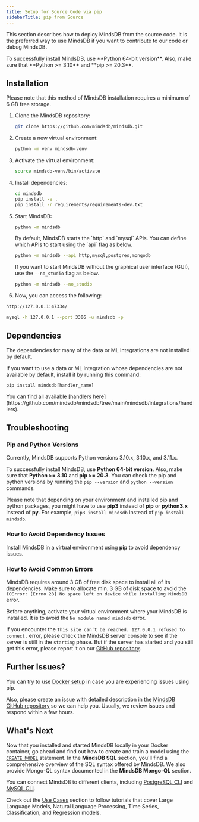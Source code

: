```yaml
---
title: Setup for Source Code via pip
sidebarTitle: pip from Source
---
```


This section describes how to deploy MindsDB from the source code. It is the preferred way to use MindsDB if you want to contribute to our code or debug MindsDB.

<Tip>
To successfully install MindsDB, use **Python 64-bit version**. Also, make sure that **Python >= 3.10** and **pip >= 20.3**.
</Tip>

## Installation

<Tip>
Please note that this method of MindsDB installation requires a minimum of 6 GB free storage.
</Tip>

1. Clone the MindsDB repository:

   ```bash
   git clone https://github.com/mindsdb/mindsdb.git
   ```

2. Create a new virtual environment:

   ```bash
   python -m venv mindsdb-venv
   ```

3. Activate the virtual environment:

   ```bash
   source mindsdb-venv/bin/activate
   ```

4. Install dependencies:

   ```bash
   cd mindsdb
   pip install -e .
   pip install -r requirements/requirements-dev.txt
   ```

5. Start MindsDB:

   ```bash
   python -m mindsdb
   ```

   <Tip>
   By default, MindsDB starts the `http` and `mysql` APIs. You can define which APIs to start using the `api` flag as below.

   ```bash
   python -m mindsdb --api http,mysql,postgres,mongodb
   ```

   If you want to start MindsDB without the graphical user interface (GUI), use the `--no_studio` flag as below.

   ```bash
   python -m mindsdb --no_studio
   ```
   </Tip>

6. Now, you can access the following:

<CodeGroup>

```bash MindsDB Studio
http://127.0.0.1:47334/
```

```bash MindsDB using MySQL
mysql -h 127.0.0.1 --port 3306 -u mindsdb -p
```

</CodeGroup>

## Dependencies

The dependencies for many of the data or ML integrations are not installed by default.

If you want to use a data or ML integration whose dependencies are not available by default, install it by running this command:

```
pip install mindsdb[handler_name]
```

<Tip>
You can find all available [handlers here](https://github.com/mindsdb/mindsdb/tree/main/mindsdb/integrations/handlers).
</Tip>

## Troubleshooting

### Pip and Python Versions

Currently, MindsDB supports Python versions 3.10.x, 3.10.x, and 3.11.x.

To successfully install MindsDB, use **Python 64-bit version**. Also, make sure
that **Python >= 3.10** and **pip >= 20.3**. You can check the pip and python
versions by running the `pip --version` and
`python --version` commands.

Please note that depending on your environment and installed pip and python
packages, you might have to use **pip3** instead of **pip** or **python3.x**
instead of **py**. For example, `pip3 install mindsdb` instead of
`pip install mindsdb`.

### How to Avoid Dependency Issues

Install MindsDB in a virtual environment using **pip** to avoid dependency
issues.

### How to Avoid Common Errors

MindsDB requires around 3 GB of free disk space to install all of its
dependencies. Make sure to allocate min. 3 GB of disk space to avoid the
`IOError: [Errno 28] No space left on device while installing MindsDB` error.

Before anything, activate your virtual environment where your MindsDB is
installed. It is to avoid the `No module named mindsdb` error.

If you encounter the `This site can’t be reached. 127.0.0.1 refused to connect.`
error, please check the MindsDB server console to see if the server is still in
the `starting` phase. But if the server has started and you still get this
error, please report it on our
[GitHub repository](https://github.com/mindsdb/mindsdb/issues).


## Further Issues?

You can try to use
[Docker setup](/setup/self-hosted/docker/) in case you are experiencing issues using pip.

Also, please create an issue with detailed description in the
[MindsDB GitHub repository](https://github.com/mindsdb/mindsdb/issues) so we can
help you. Usually, we review issues and respond within a few hours.

## What's Next

Now that you installed and started MindsDB locally in your Docker container, go ahead and find out how to create and train a model using the [`CREATE MODEL`](/sql/create/model) statement. In the **MindsDB SQL** section, you'll find a comprehensive overview of the SQL syntax offered by MindsDB. We also provide Mongo-QL syntax documented in the **MindsDB Mongo-QL** section.

You can connect MindsDB to different clients, including [PostgreSQL CLI](/connect/postgres-client) and [MySQL CLI](/connect/mysql-client).

Check out the [Use Cases](/use-cases/overview) section to follow tutorials that cover Large Language Models, Natural Language Processing, Time Series, Classification, and Regression models.
